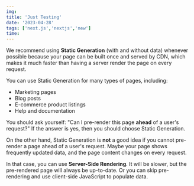 ---
img:
title: 'Just Testing'
date: '2023-04-28'
tags: ['next.js','nextjs','new']
time:
---

We recommend using **Static Generation** (with and without data) whenever possible because your page can be built once and served by CDN, which makes it much faster than having a server render the page on every request.



You can use Static Generation for many types of pages, including:

- Marketing pages
- Blog posts
- E-commerce product listings
- Help and documentation

You should ask yourself: "Can I pre-render this page **ahead** of a user's request?" If the answer is yes, then you should choose Static Generation.

On the other hand, Static Generation is **not** a good idea if you cannot pre-render a page ahead of a user's request. Maybe your page shows frequently updated data, and the page content changes on every request.

In that case, you can use **Server-Side Rendering**. It will be slower, but the pre-rendered page will always be up-to-date. Or you can skip pre-rendering and use client-side JavaScript to populate data.
